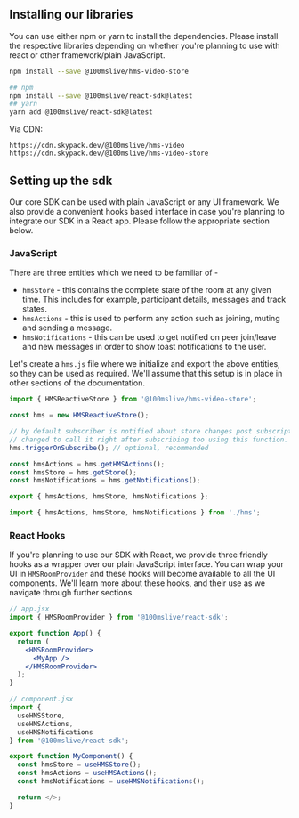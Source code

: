 
<Meta title="Introduction/Integrating The SDK" />

## Installing our libraries

You can use either npm or yarn to install the dependencies. Please install the respective libraries depending on whether
you're planning to use with react or other framework/plain JavaScript.

```bash
npm install --save @100mslive/hms-video-store
```

```bash
## npm
npm install --save @100mslive/react-sdk@latest
## yarn
yarn add @100mslive/react-sdk@latest
```

Via CDN:

```
https://cdn.skypack.dev/@100mslive/hms-video
https://cdn.skypack.dev/@100mslive/hms-video-store
```

## Setting up the sdk

Our core SDK can be used with plain JavaScript or any UI framework. We also provide a convenient hooks based interface
in case you're planning to integrate our SDK in a React app. Please follow the appropriate section below.

### JavaScript

There are three entities which we need to be familiar of -

- `hmsStore` - this contains the complete state of the room at any given time. This includes for example, participant details,
  messages and track states.
- `hmsActions` - this is used to perform any action such as joining, muting and sending a message.
- `hmsNotifications` - this can be used to get notified on peer join/leave and new messages in order to show toast notifications to
  the user.

Let's create a `hms.js` file where we initialize and export the above entities, so they can be used as required. We'll assume that
this setup is in place in other sections of the documentation.

```js
import { HMSReactiveStore } from '@100mslive/hms-video-store';

const hms = new HMSReactiveStore();

// by default subscriber is notified about store changes post subscription only, this can be
// changed to call it right after subscribing too using this function.
hms.triggerOnSubscribe(); // optional, recommended

const hmsActions = hms.getHMSActions();
const hmsStore = hms.getStore();
const hmsNotifications = hms.getNotifications();

export { hmsActions, hmsStore, hmsNotifications };
```

```js:some_other_file.js
import { hmsActions, hmsStore, hmsNotifications } from './hms';
```

### React Hooks

If you're planning to use our SDK with React, we provide three friendly hooks as a wrapper over our plain JavaScript interface.
You can wrap your UI in `HMSRoomProvider` and these hooks will become available to all the UI components. We'll learn more about these hooks,
and their use as we navigate through further sections.

```jsx
// app.jsx
import { HMSRoomProvider } from '@100mslive/react-sdk';

export function App() {
  return (
    <HMSRoomProvider>
      <MyApp />
    </HMSRoomProvider>
  );
}
```

```jsx
// component.jsx
import {
  useHMSStore,
  useHMSActions,
  useHMSNotifications
} from '@100mslive/react-sdk';

export function MyComponent() {
  const hmsStore = useHMSStore();
  const hmsActions = useHMSActions();
  const hmsNotifications = useHMSNotifications();

  return </>;
}
```
